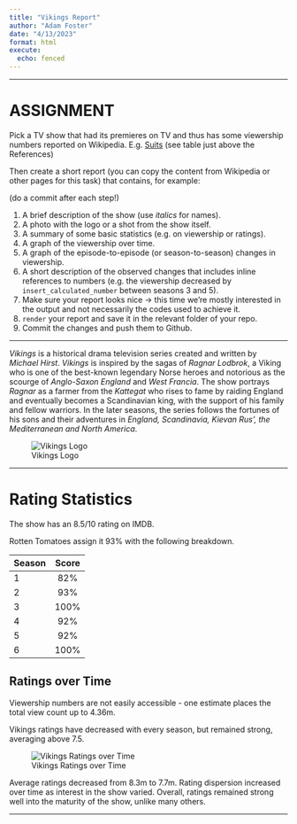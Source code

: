 ```yaml
---
title: "Vikings Report"
author: "Adam Foster"
date: "4/13/2023"
format: html
execute:
  echo: fenced
---
```


------------------------------------------------------------------------

# ASSIGNMENT

Pick a TV show that had its premieres on TV and thus has some viewership numbers reported on Wikipedia. E.g. [Suits](https://en.wikipedia.org/wiki/List_of_Suits_episodes) (see table just above the References)

Then create a short report (you can copy the content from Wikipedia or other pages for this task) that contains, for example:

(do a commit after each step!)

1.  A brief description of the show (use *italics* for names).
2.  A photo with the logo or a shot from the show itself.
3.  A summary of some basic statistics (e.g. on viewership or ratings).
4.  A graph of the viewership over time.
5.  A graph of the episode-to-episode (or season-to-season) changes in viewership.
6.  A short description of the observed changes that includes inline references to numbers (e.g. the viewership decreased by `insert_calculated_number` between seasons 3 and 5).
7.  Make sure your report looks nice -\> this time we're mostly interested in the output and not necessarily the codes used to achieve it.
8.  `render` your report and save it in the relevant folder of your repo.
9.  Commit the changes and push them to Github.

------------------------------------------------------------------------

*Vikings* is a historical drama television series created and written by *Michael Hirst*. *Vikings* is inspired by the sagas of *Ragnar Lodbrok*, a Viking who is one of the best-known legendary Norse heroes and notorious as the scourge of *Anglo-Saxon England* and *West Francia*. The show portrays *Ragnar* as a farmer from the *Kattegat* who rises to fame by raiding England and eventually becomes a Scandinavian king, with the support of his family and fellow warriors. In the later seasons, the series follows the fortunes of his sons and their adventures in *England, Scandinavia, Kievan Rus', the Mediterranean and North America*.


![Vikings Logo](Vikings_Title.png)

------------------------------------------------------------------------

# Rating Statistics

The show has an 8.5/10 rating on IMDB.

Rotten Tomatoes assign it 93% with the following breakdown.

| Season    | Score |
|:----------|:-----:|
| 1         | 82%   |
| 2         | 93%   |
| 3         | 100%  |
| 4         | 92%   |
| 5         | 92%   |
| 6         | 100%  |

## Ratings over Time

Viewership numbers are not easily accessible - one estimate places the total view count up to 4.36m.

Vikings ratings have decreased with every season, but remained strong, averaging above 7.5.

![Vikings Ratings over Time](Vikings_Rating_Time.png)

Average ratings decreased from 8.3m to 7.7m.
Rating dispersion increased over time as interest in the show varied.
Overall, ratings remained strong well into the maturity of the show, unlike many others.

------------------------------------------------------------------------

